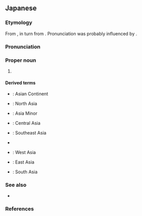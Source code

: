 ==Japanese==
{{ja-kanjitab|alt=亜細亜:dated}}
{{DEFAULTSORT:あじあ}}
{{wikipedia|lang=ja}}
{{wikipedia|Asia}}

===Etymology===
From {{bor|ja|zh|亞細亞}}, in turn from {{der|ja|la|Asia}}. Pronunciation was probably influenced by {{der|ja|nl|Azië}}.

===Pronunciation===
{{ja-pron|acc=1|acc_ref=NHK,SMK5}}

===Proper noun===
{{ja-pos|proper}}

# {{place|ja|t=Asia|continent}}

====Derived terms====
{{der-top}}
* {{ja-r|アジア大陸|^アジア たいりく}}: Asian Continent
* {{ja-r|北アジア|^きた ^アジア}}: North Asia
* {{ja-r|小アジア|^しょう ^アジア}}: Asia Minor
* {{ja-r|中%央 アジア|ちゅう%おう ^アジア}}: Central Asia
* {{ja-r|東%南アジア|^とう%なん ^アジア}}: Southeast Asia
* {{ja-r|特%定アジア|^とく%てい ^アジア}}
* {{ja-r|西アジア|^にし ^アジア}}: West Asia
* {{ja-r|東アジア|^ひがし ^アジア}}: East Asia
* {{ja-r|南アジア|^みなみ ^アジア}}: South Asia
{{der-bottom}}

===See also===
* {{ja-r|東%洋|とう%よう}}

===References===
<references/>

{{cln|ja|palindromes}}
{{topics|ja|Asia}}
